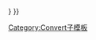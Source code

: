 {{Convert/Dual/LoffAoffDxSoffT
|1={{{1|40}}}|2={{{2|to}}}|3={{{3|70}}}|4={{{4|C}}}<!--
-->|r={{{r}}}|u={{{u}}}|t={{{t}}}|h={{{h}}}|o={{{o|outsymb}}}<!--
-->|s={{{s|0}}}|b={{{b}}}|c={{{c}}}|j={{{j|0}}}<!--
-->|lk={{{lk|in}}}|abbr={{{abbr|off}}}|adj={{{adj|on}}}<!--
-->|disp={{{disp|or}}}|sep={{{sep|&#32;or&#32;}}}<!--
-->|dualsep={{{dualsep|-{{{2|xx}}}-}}}<!--
-->}}<noinclude>

[[Category:Convert子模板]]
</noinclude>